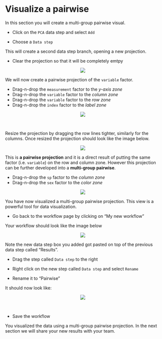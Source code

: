 # Visualize a pairwise
In this section you will create a multi-group pairwise visual.

* Click on the `PCA` data step and select `Add` 

* Choose a `Data step`

This will create a second data step branch, opening a new projection.

* Clear the projection so that it will be completely emtpy

<center><img src="images/Pairwise_empty.png"></center>

We will now create a pairwise projection of the ``variable`` factor.

* Drag-n-drop the ``measurement`` factor to the _y-axis zone_
* Drag-n-drop the ``variable`` factor to the _column zone_
* Drag-n-drop the ``variable`` factor to the _row zone_
* Drag-n-drop the ``index`` factor to the _label zone_

<center><img src="images/Pairwise_big.png"></center>\

Resize the projection by dragging the row lines tighter, similarly for the columns. Once resized the projection should look like the image below.

<center><img src="images/Pairwise_small.png"></center>

This is **a pairwise projection** and it is a direct result of putting the same factor (i.e. ``variable``) on the row and column zone. However this projection can be further developed into a **multi-group pairwise**.

* Drag-n-drop the ``sp`` factor to the _column zone_
* Drag-n-drop the ``sex`` factor to the _color zone_

<center><img src="images/Pairwise_multi.png"></center>

You have now visualized a multi-group pairwise projection. This view is a powerful tool for data visualization.

* Go back to the workflow page by clicking on "My new workflow"

Your workflow should look like the image below

<center><img src="images/Pairwise_stack.png"></center>

Note the new data step box you added got pasted on top of the previous data step called "Results". 

* Drag the step called `Data step` to the right

* Right click on the new step called `Data step` and select `Rename`

* Rename it to "Pairwise"

It should now look like:

<center><img src="images/Pairwise_done.png"></center>\

* Save the workflow

You visualized the data using a multi-group pairwise projection. In the next section we will share your new results with your team.

